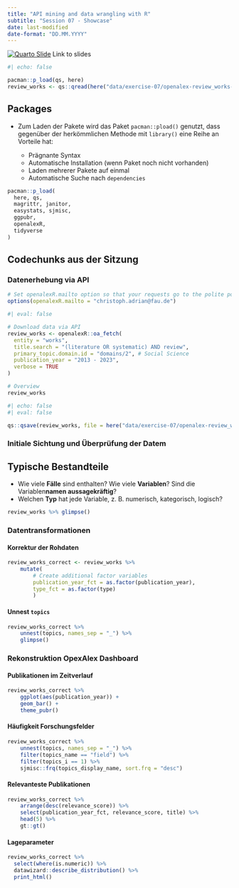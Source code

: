 ```yaml
---
title: "API mining and data wrangling with R"
subtitle: "Session 07 - Showcase"
date: last-modified
date-format: "DD.MM.YYYY"
---
```


::: {.callout-tip icon="false"}
[![Quarto Slide](https://raw.githubusercontent.com/faucommsci/teaching_materials/main/images/badges/badge-quarto-slide.svg)](https://github.com/faucommsci/ps_24/blob/main/slides/ms-slides-07.qmd) Link to slides 
:::


```r
#| echo: false

pacman::p_load(qs, here)
review_works <- qs::qread(here("data/exercise-07/openalex-review_works-2013_2023.qs"))
```

## Packages

-   Zum Laden der Pakete wird das Paket `pacman::pload()` genutzt, dass gegenüber der herkömmlichen Methode mit `library()` eine Reihe an Vorteile hat:

    -   Prägnante Syntax
    -   Automatische Installation (wenn Paket noch nicht vorhanden)
    -   Laden mehrerer Pakete auf einmal
    -   Automatische Suche nach `dependencies`

```r
pacman::p_load(
  here, qs, 
  magrittr, janitor,
  easystats, sjmisc,
  ggpubr, 
  openalexR, 
  tidyverse
)
```

## Codechunks aus der Sitzung

### Datenerhebung via API

```r
# Set openalexR.mailto option so that your requests go to the polite pool for faster response times
options(openalexR.mailto = "christoph.adrian@fau.de")
```

```r
#| eval: false

# Download data via API
review_works <- openalexR::oa_fetch(
  entity = "works",
  title.search = "(literature OR systematic) AND review",
  primary_topic.domain.id = "domains/2", # Social Science
  publication_year = "2013 - 2023",
  verbose = TRUE
)
```

```r
# Overview
review_works 
```

```r
#| echo: false
#| eval: false

qs::qsave(review_works, file = here("data/exercise-07/openalex-review_works-2013_2023.qs"))
```

### Initiale Sichtung und Überprüfung der Datem

::: {.callout-note appearance="minimal"}
## Typische Bestandteile

-   Wie viele **Fälle** sind enthalten? Wie viele **Variablen**? Sind die Variablen**namen aussagekräftig**?
-   Welchen **Typ** hat jede Variable, z. B. numerisch, kategorisch, logisch?
:::

```r
review_works %>% glimpse()
```

### Datentransformationen

#### Korrektur der Rohdaten

```r

review_works_correct <- review_works %>% 
    mutate(
        # Create additional factor variables
        publication_year_fct = as.factor(publication_year), 
        type_fct = as.factor(type)
        )
```

#### Unnest `topics`

```r
review_works_correct %>% 
    unnest(topics, names_sep = "_") %>%
    glimpse()
```

### Rekonstruktion OpexAlex Dashboard

#### Publikationen im Zeitverlauf

```r
review_works_correct %>% 
    ggplot(aes(publication_year)) +
    geom_bar() +
    theme_pubr()
```

#### Häufigkeit Forschungsfelder

```r
review_works_correct %>% 
    unnest(topics, names_sep = "_") %>% 
    filter(topics_name == "field") %>% 
    filter(topics_i == 1) %>% 
    sjmisc::frq(topics_display_name, sort.frq = "desc")
```

#### Relevanteste Publikationen

```r
review_works_correct %>% 
    arrange(desc(relevance_score)) %>%
    select(publication_year_fct, relevance_score, title) %>% 
    head(5) %>% 
    gt::gt()
```

#### Lageparameter

```r
review_works_correct %>% 
  select(where(is.numeric)) %>% 
  datawizard::describe_distribution() %>% 
  print_html()
```
